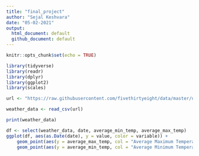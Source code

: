 ```yaml
---
title: "final_project"
author: "Sejal Keshvara"
date: "05-02-2021"
output: 
  html_document: default
  github_document: default
---
```


```r
knitr::opts_chunk$set(echo = TRUE)
```

```r
library(tidyverse)
library(readr)
library(dplyr)
library(ggplot2)
library(scales)

```

```r
url <- "https://raw.githubusercontent.com/fivethirtyeight/data/master/us-weather-history/KCLT.csv"

weather_data <- read_csv(url)

print(weather_data)

```

```r

df <- select(weather_data, date, average_min_temp, average_max_temp)
ggplot(df, aes(as.Date(date), y = value, color = variable)) + 
    geom_point(aes(y = average_max_temp, col = "Average Maximum Temperatures")) + 
    geom_point(aes(y = average_min_temp, col = "Average Minimum Temperatures"))


```